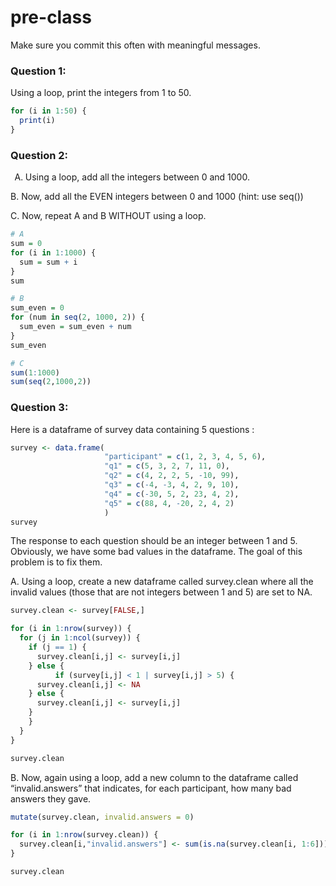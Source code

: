 # pre-class


Make sure you commit this often with meaningful messages. 




### Question 1:

Using a loop, print the integers from 1 to 50. 

```r
for (i in 1:50) {
  print(i)
}
```

### Question 2:

A.  Using a loop, add all the integers between 0 and 1000.

B. Now, add all the EVEN integers between 0 and 1000 (hint: use seq())

C. Now, repeat A and B WITHOUT using a loop.

```r
# A
sum = 0
for (i in 1:1000) {
  sum = sum + i
} 
sum

# B 
sum_even = 0 
for (num in seq(2, 1000, 2)) {
  sum_even = sum_even + num
}
sum_even

# C
sum(1:1000)
sum(seq(2,1000,2))

```


### Question 3:

Here is a dataframe of survey data containing 5 questions :

```r
survey <- data.frame(
                     "participant" = c(1, 2, 3, 4, 5, 6),
                     "q1" = c(5, 3, 2, 7, 11, 0),
                     "q2" = c(4, 2, 2, 5, -10, 99),
                     "q3" = c(-4, -3, 4, 2, 9, 10),
                     "q4" = c(-30, 5, 2, 23, 4, 2),
                     "q5" = c(88, 4, -20, 2, 4, 2)
                     )
survey
```
The response to each question should be an integer between 1 and 5. Obviously, we have some bad values in the dataframe. The goal of this problem is to fix them.

A. Using a loop, create a new dataframe called survey.clean where all the invalid values (those that are not integers between 1 and 5) are set to NA.

```r

survey.clean <- survey[FALSE,]

for (i in 1:nrow(survey)) {
  for (j in 1:ncol(survey)) {
    if (j == 1) {
      survey.clean[i,j] <- survey[i,j]
    } else {
          if (survey[i,j] < 1 | survey[i,j] > 5) {
      survey.clean[i,j] <- NA
    } else {
      survey.clean[i,j] <- survey[i,j]
    }
    }
  }
}

survey.clean


```


B. Now, again using a loop, add a new column to the dataframe called “invalid.answers” that indicates, for each participant, how many bad answers they gave.

```r
mutate(survey.clean, invalid.answers = 0)

for (i in 1:nrow(survey.clean)) {
  survey.clean[i,"invalid.answers"] <- sum(is.na(survey.clean[i, 1:6]))
}

survey.clean


```

